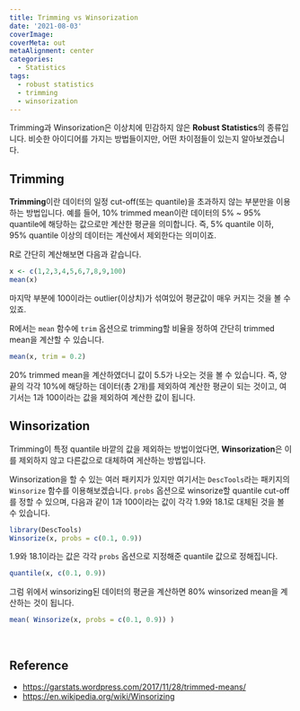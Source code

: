```yaml
---
title: Trimming vs Winsorization
date: '2021-08-03'
coverImage: 
coverMeta: out
metaAlignment: center
categories:
  - Statistics
tags:
  - robust statistics
  - trimming
  - winsorization
---
```


Trimming과 Winsorization은 이상치에 민감하지 않은 **Robust Statistics**의 종류입니다.
비슷한 아이디어를 가지는 방법들이지만, 어떤 차이점들이 있는지 알아보겠습니다.

## Trimming

**Trimming**이란 데이터의 일정 cut-off(또는 quantile)을 초과하지 않는 부분만을 이용하는 방법입니다.
예를 들어, 10% trimmed mean이란 데이터의 5% ~ 95% quantile에 해당하는 값으로만 계산한 평균을 의미합니다.
즉, 5% quantile 이하, 95% quantile 이상의 데이터는 계산에서 제외한다는 의미이죠.

R로 간단히 계산해보면 다음과 같습니다.
```r
x <- c(1,2,3,4,5,6,7,8,9,100)
mean(x)
```
마지막 부분에 100이라는 outlier(이상치)가 섞여있어 평균값이 매우 커지는 것을 볼 수 있죠.

R에서는 `mean` 함수에 `trim` 옵션으로 trimming할 비율을 정하여 간단히 trimmed mean을 계산할 수 있습니다.
```r
mean(x, trim = 0.2)
```
20% trimmed mean을 계산하였더니 값이 5.5가 나오는 것을 볼 수 있습니다.
즉, 양 끝의 각각 10%에 해당하는 데이터(총 2개)를 제외하여 계산한 평균이 되는 것이고, 여기서는 1과 100이라는 값을 제외하여 계산한 값이 됩니다.


## Winsorization

Trimming이 특정 quantile 바깥의 값을 제외하는 방법이었다면, **Winsorization**은 이를 제외하지 않고 다른값으로 대체하여 게산하는 방법입니다.

Winsorization을 할 수 있는 여러 패키지가 있지만 여기서는 `DescTools`라는 패키지의 `Winsorize` 함수를 이용해보겠습니다.
`probs` 옵션으로 winsorize할 quantile cut-off를 정할 수 있으며, 다음과 같이 1과 100이라는 값이 각각 1.9와 18.1로 대체된 것을 볼 수 있습니다.
```r
library(DescTools)
Winsorize(x, probs = c(0.1, 0.9))
```

1.9와 18.1이라는 값은 각각 `probs` 옵션으로 지정해준 quantile 값으로 정해집니다.
```r
quantile(x, c(0.1, 0.9))
```

그럼 위에서 winsorizing된 데이터의 평균을 계산하면 80% winsorized mean을 계산하는 것이 됩니다.
```r
mean( Winsorize(x, probs = c(0.1, 0.9)) )
```


<br>

## Reference
- <https://garstats.wordpress.com/2017/11/28/trimmed-means/>
- <https://en.wikipedia.org/wiki/Winsorizing>
